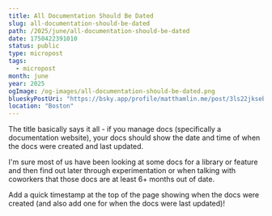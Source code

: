 ```yaml
---
title: All Documentation Should Be Dated
slug: all-documentation-should-be-dated
path: /2025/june/all-documentation-should-be-dated
date: 1750422391010
status: public
type: micropost
tags:
  - micropost
month: june
year: 2025
ogImage: /og-images/all-documentation-should-be-dated.png
blueskyPostUri: "https://bsky.app/profile/matthamlin.me/post/3ls22jksebk2n"
location: "Boston"
---
```


The title basically says it all - if you manage docs (specifically a documentation website), your docs should show the date and time of when the docs were created and last updated.

I'm sure most of us have been looking at some docs for a library or feature and then find out later through experimentation or when talking with coworkers that those docs are at least 6+ months out of date.

Add a quick timestamp at the top of the page showing when the docs were created (and also add one for when the docs were last updated)!